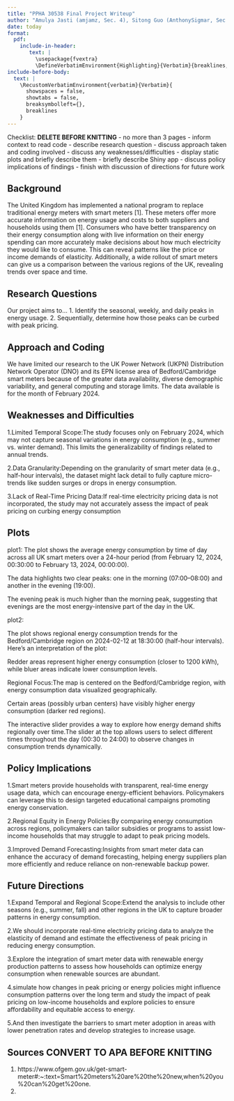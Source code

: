```yaml
---
title: "PPHA 30538 Final Project Writeup"
author: "Amulya Jasti (amjamz, Sec. 4), Sitong Guo (AnthonySigmar, Sec. 4), Helen Liu (helenriv, Sec. 3)"
date: today
format: 
  pdf:
    include-in-header: 
       text: |
         \usepackage{fvextra}
         \DefineVerbatimEnvironment{Highlighting}{Verbatim}{breaklines,commandchars=\\\{\}}
include-before-body:
  text: |
    \RecustomVerbatimEnvironment{verbatim}{Verbatim}{
      showspaces = false,
      showtabs = false,
      breaksymbolleft={},
      breaklines
    }
---
```


Checklist: **DELETE BEFORE KNITTING**
- no more than 3 pages
- inform context to read code
- describe research question
- discuss approach taken and coding involved
- discuss any weaknesses/difficulties
- display static plots and briefly describe them
- briefly describe Shiny app
- discuss policy implications of findings
- finish with discussion of directions for future work

## Background
The United Kingdom has implemented a national program to replace traditional energy meters with smart meters [1]. These meters offer more accurate information on energy usage and costs to both suppliers and households using them [1]. Consumers who have better transparency on their energy consumption along with live information on their energy spending can more accurately make decisions about how much electricity they would like to consume. This can reveal patterns like the price or income demands of elasticity. Additionally, a wide rollout of smart meters can give us a comparison between the various regions of the UK, revealing trends over space and time.

## Research Questions
Our project aims to...
1. Identify the seasonal, weekly, and daily peaks in energy usage.
2. Sequentially, determine how those peaks can be curbed with peak pricing.

## Approach and Coding
We have limited our research to the UK Power Network (UKPN) Distribution Network Operator (DNO) and its EPN license area of Bedford/Cambridge smart meters because of the greater data availability, diverse demographic variability, and general computing and storage limits. The data available is for the month of February 2024.

## Weaknesses and Difficulties
1.Limited Temporal Scope:The study focuses only on February 2024, which may not capture seasonal variations in energy consumption (e.g., summer vs. winter demand). This limits the generalizability of findings related to annual trends.

2.Data Granularity:Depending on the granularity of smart meter data (e.g., half-hour intervals), the dataset might lack detail to fully capture micro-trends like sudden surges or drops in energy consumption.

3.Lack of Real-Time Pricing Data:If real-time electricity pricing data is not incorporated, the study may not accurately assess the impact of peak pricing on curbing energy consumption


## Plots
plot1:
The plot shows the average energy consumption by time of day across all UK smart meters over a 24-hour period (from February 12, 2024, 00:30:00 to February 13, 2024, 00:00:00).

The data highlights two clear peaks: one in the morning (07:00–08:00) and another in the evening (19:00).

The evening peak is much higher than the morning peak, suggesting that evenings are the most energy-intensive part of the day in the UK.

plot2:

The plot shows regional energy consumption trends for the Bedford/Cambridge region on 2024-02-12 at 18:30:00 (half-hour intervals). Here's an interpretation of the plot:

Redder areas represent higher energy consumption (closer to 1200 kWh), while bluer areas indicate lower consumption levels.

Regional Focus:The map is centered on the Bedford/Cambridge region, with energy consumption data visualized geographically.

Certain areas (possibly urban centers) have visibly higher energy consumption (darker red regions).

The interactive slider provides a way to explore how energy demand shifts regionally over time.The slider at the top allows users to select different times throughout the day (00:30 to 24:00) to observe changes in consumption trends dynamically.

## Policy Implications
1.Smart meters provide households with transparent, real-time energy usage data, which can encourage energy-efficient behaviors. Policymakers can leverage this to design targeted educational campaigns promoting energy conservation.

2.Regional Equity in Energy Policies:By comparing energy consumption across regions, policymakers can tailor subsidies or programs to assist low-income households that may struggle to adapt to peak pricing models.

3.Improved Demand Forecasting:Insights from smart meter data can enhance the accuracy of demand forecasting, helping energy suppliers plan more efficiently and reduce reliance on non-renewable backup power.


## Future Directions
1.Expand Temporal and Regional Scope:Extend the analysis to include other seasons (e.g., summer, fall) and other regions in the UK to capture broader patterns in energy consumption.

2.We should incorporate real-time electricity pricing data to analyze the elasticity of demand and estimate the effectiveness of peak pricing in reducing energy consumption.

3.Explore the integration of smart meter data with renewable energy production patterns to assess how households can optimize energy consumption when renewable sources are abundant.

4.simulate how changes in peak pricing or energy policies might influence consumption patterns over the long term and study the impact of peak pricing on low-income households and explore policies to ensure affordability and equitable access to energy.

5.And then investigate the barriers to smart meter adoption in areas with lower penetration rates and develop strategies to increase usage.


## Sources **CONVERT TO APA BEFORE KNITTING**
1. https://www.ofgem.gov.uk/get-smart-meter#:~:text=Smart%20meters%20are%20the%20new,when%20you%20can%20get%20one.
2. 
